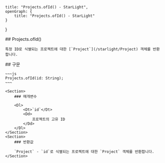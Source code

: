     title: "Projects.ofId() - StarLight",
    openGraph: {
        title: "Projects.ofId() - StarLight"
    }
}

<Section>
    ## Projects.ofId()

    특정 ID로 식별되는 프로젝트에 대한 [`Project`](/starlight/Project) 객체를 반환합니다.
</Section>
<Section>
    ## 구문

    ~~~js
    Projects.ofId(id: String);
    ~~~

    <Section>
        ### 매개변수

        <Dl>
            <Dt>`id`</Dt>
            <Dd>
                프로젝트의 고유 ID
            </Dd>
        </Dl>
    </Section>
    <Section>
        ### 반환값

        `Project` - `id`로 식별되는 프로젝트에 대한 `Project` 객체를 반환합니다.
    </Section>
</Section>